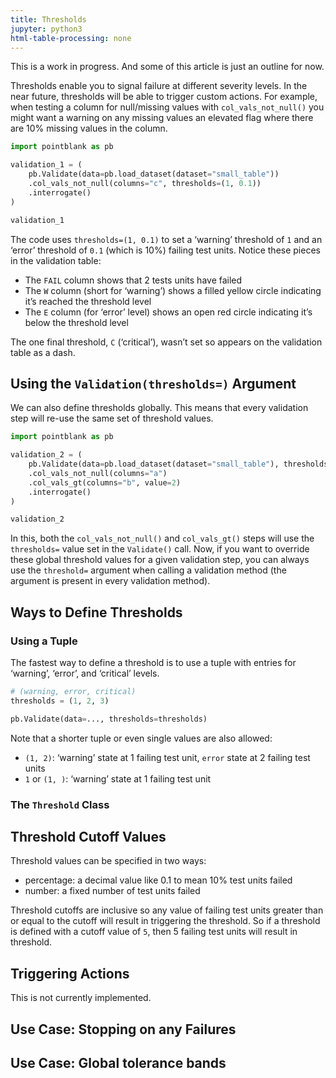 ```yaml
---
title: Thresholds
jupyter: python3
html-table-processing: none
---
```


::::: {.callout}
This is a work in progress. And some of this article is just an outline for now.
:::

Thresholds enable you to signal failure at different severity levels. In the near future, thresholds
will be able to trigger custom actions. For example, when testing a column for null/missing values
with `col_vals_not_null()` you might want a warning on any missing values an elevated flag where
there are 10% missing values in the column.

```python
import pointblank as pb

validation_1 = (
    pb.Validate(data=pb.load_dataset(dataset="small_table"))
    .col_vals_not_null(columns="c", thresholds=(1, 0.1))
    .interrogate()
)

validation_1
```

The code uses `thresholds=(1, 0.1)` to set a 'warning' threshold of `1` and an 'error' threshold of
`0.1` (which is 10%) failing test units. Notice these pieces in the validation table:

- The `FAIL` column shows that 2 tests units have failed
- The `W` column (short for 'warning') shows a filled yellow circle indicating it's reached the
threshold level
- The `E` column (for 'error' level) shows an open red circle indicating it's below the threshold
level

The one final threshold, `C` ('critical'), wasn't set so appears on the validation table as a dash.

## Using the `Validation(thresholds=)` Argument

We can also define thresholds globally. This means that every validation step will re-use the same
set of threshold values.

```python
import pointblank as pb

validation_2 = (
    pb.Validate(data=pb.load_dataset(dataset="small_table"), thresholds=(1, 0.1))
    .col_vals_not_null(columns="a")
    .col_vals_gt(columns="b", value=2)
    .interrogate()
)

validation_2
```

In this, both the `col_vals_not_null()` and `col_vals_gt()` steps will use the `thresholds=` value
set in the `Validate()` call. Now, if you want to override these global threshold values for a given
validation step, you can always use the `threshold=` argument when calling a validation method (the
argument is present in every validation method).

## Ways to Define Thresholds


### Using a Tuple

The fastest way to define a threshold is to use a tuple with entries for 'warning', 'error', and
'critical' levels.

```python
# (warning, error, critical)
thresholds = (1, 2, 3)

pb.Validate(data=..., thresholds=thresholds)
```

Note that a shorter tuple or even single values are also allowed:

- `(1, 2)`: 'warning' state at 1 failing test unit, `error` state at 2 failing test units
- `1` or `(1, )`: 'warning' state at 1 failing test unit

### The `Threshold` Class


## Threshold Cutoff Values

Threshold values can be specified in two ways:

- percentage: a decimal value like 0.1 to mean 10% test units failed
- number: a fixed number of test units failed

Threshold cutoffs are inclusive so any value of failing test units greater than or equal to the
cutoff will result in triggering the threshold. So if a threshold is defined with a cutoff value of
`5`, then 5 failing test units will result in threshold.

## Triggering Actions

This is not currently implemented.


## Use Case: Stopping on any Failures


## Use Case: Global tolerance bands


